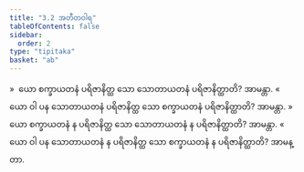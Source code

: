 ```yaml
---
title: "3.2 အတီတဝါရ"
tableOfContents: false
sidebar:
  order: 2
type: "tipitaka"
basket: "ab"
---
```



<DynamicBreadcrumb />

<Division number="250">

<Paragraph number="1914">
»  ယော စက္ခာယတနံ ပရိဇာနိတ္ထ သော သောတာယတနံ ပရိဇာနိတ္ထာတိ? အာမန္တာ.
</Paragraph>

<Paragraph number="1915">
«  ယော ဝါ ပန သောတာယတနံ ပရိဇာနိတ္ထ သော စက္ခာယတနံ ပရိဇာနိတ္ထာတိ? အာမန္တာ.
</Paragraph>

<Paragraph number="1916">
»  ယော စက္ခာယတနံ န ပရိဇာနိတ္ထ သော သောတာယတနံ န ပရိဇာနိတ္ထာတိ? အာမန္တာ.
</Paragraph>

<Paragraph number="1917">
«  ယော ဝါ ပန သောတာယတနံ န ပရိဇာနိတ္ထ သော စက္ခာယတနံ န ပရိဇာနိတ္ထာတိ? အာမန္တာ.
</Paragraph>
</Division>